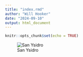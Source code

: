 ```yaml
---
title: "index.rmd"
author: "Will Hooker"
date: "2024-09-10"
output: html_document
---
```


```r
knitr::opts_chunk$set(echo = TRUE)
```
![San Ysidro](https://www.americansouthwest.net/new_mexico/photographs700/anticline.jpg)